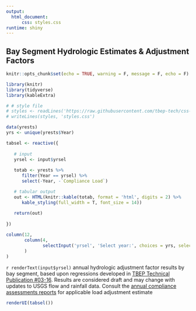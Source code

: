 ```yaml
---
output: 
  html_document:
      css: styles.css
runtime: shiny
---
```


## Bay Segment Hydrologic Estimates & Adjustment Factors

```r
knitr::opts_chunk$set(echo = TRUE, warning = F, message = F, echo = F)

library(knitr)
library(tidyverse)
library(kableExtra)

# # style file
# styles <- readLines('https://raw.githubusercontent.com/tbep-tech/css-styling/master/styles.css')
# writeLines(styles, 'styles.css')

data(yrests)
yrs <- unique(yrests$Year)
```

```r
tabsel <- reactive({
   
   # input 
   yrsel <- input$yrsel
   
   totab <- yrests %>% 
      filter(Year == yrsel) %>% 
      select(-Year, -`Compliance Load`) 

   # tabular output
   out <- HTML(knitr::kable(totab, format = 'html', digits = 2) %>% 
      kable_styling(full_width = T, font_size = 14))
   
   return(out)
   
})
```

```r
column(12, 
       column(4, 
              selectInput('yrsel', 'Select year:', choices = yrs, selected = max(yrs))
       )
)
```

`r renderText(input$yrsel)` annual hydrologic adjustment factor results by bay segment, based upon regressions developed in [TBEP Technical Publication #03-16](https://drive.google.com/file/d/11NT0NQ2WbPO6pVZaD7P7Z6qjcwO1jxHw/view). Results are considered draft and may change with updates to USGS flow and rainfall data.  Consult the [annual compliance assessments reports](https://tbep.org/our-work/library/?table_filter=compliance){target="_blank"} for applicable load adjustment estimate
   
```r
renderUI(tabsel())
```